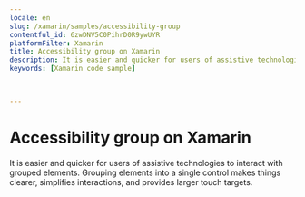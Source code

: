 ```yaml
---
locale: en
slug: /xamarin/samples/accessibility-group
contentful_id: 6zwDNV5C0PihrD0R9ywUYR
platformFilter: Xamarin
title: Accessibility group on Xamarin
description: It is easier and quicker for users of assistive technologies to interact with grouped elements.
keywords: [Xamarin code sample]


	
---
```


# Accessibility group on Xamarin

It is easier and quicker for users of assistive technologies to interact with grouped elements. Grouping elements into a single control makes things clearer, simplifies interactions, and provides larger touch targets.

<CodeSample id="accessibility-group" locale="en" platform="xamarin"/>